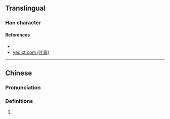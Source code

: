 {{character info/new}}
==Translingual==

===Han character===
{{Han char|rn=85|rad=水|as=12|sn=15|four=39193|canj=EFQF|ids=⿰氵絭}}

====References====
* {{Han ref|kx=0650.100|dkj=18268|dj=1060.120|hdz=31747.070|uh=6F6B|ud=28523|bh=E655|bd=58965}}
* [http://yedict.com/htm/6F/6F6B.htm yedict.com (叶典)]

----

==Chinese==
{{zh-forms}}

===Pronunciation===
{{zh-pron
|m=wān
|c=waan1
|mc=y
|oc=y
|ma=
|cat=n
}}

===Definitions===
{{zh-hanzi}}

# {{zh-only|奫潫|([[appearance]] of [[water]]) [[cycling]] or [[swirl]]ing around}}